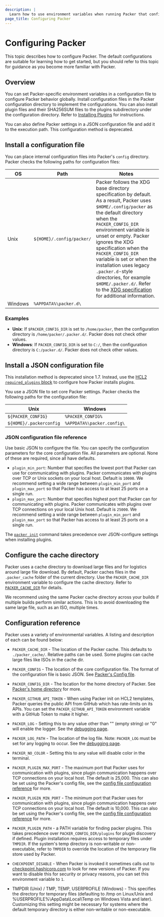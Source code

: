 ```yaml
---
description: |
  Learn how to use environment variables when running Packer that configure global behaviors.
page_title: Configuring Packer
---
```


# Configuring Packer

This topic describes how to configure Packer. The default configurations are suitable for learning how to get started, but you should refer to this topic for guidance as you become more familiar with Packer.

## Overview

You can set Packer-specific environment variables in a configuration file to configure Packer behavior globally. Install configuration files in the Packer configuration directory to implement the configurations. You can also install plugin files and their SHA256SUM files to the plugins subdirectory under the configuration directory. Refer to [Installing Plugins](/packer/docs/plugins/install) for instructions.

You can also define Packer settings in a JSON configuration file and add it to the execution path. This configuration method is deprecated.

## Install a configuration file

You can place internal configuration files into Packer's `config` directory. Packer checks the following paths for configuration files:

| OS | Path | Notes |
| --- | ---| --- |
| Unix | `${HOME}/.config/packer/` | Packer follows the XDG base directory specification by default. As a result, Packer uses `$HOME/.config/packer` as the default directory when the `PACKER_CONFIG_DIR` environment variable is unset or empty. Packer ignores the XDG specification when the `PACKER_CONFIG_DIR` variable is set or when the installation uses legacy `.packer.d`-style directories, for example `$HOME/.packer.d/`. Refer to the [XDG specification](https://specifications.freedesktop.org/basedir-spec/latest/) for additional information. |
| Windows | `%APPDATA%\packer.d\` | |


### Examples

- **Unix**: If `$PACKER_CONFIG_DIR` is set to `/home/packer`, then the configuration directory is `/home/packer/.packer.d/`. Packer does not check other values.
- **Windows**: If `PACKER_CONFIG_DIR` is set to `C:/`, then the configuration directory is `C:/packer.d/`. Packer does not check other values.


<a id="packer-s-config-file"></a>

##  Install a JSON configuration file

This installation method is deprecated since 1.7. Instead, use the [HCL2
`required_plugins` block](/packer/docs/templates/hcl_templates/blocks/packer#specifying-plugin-requirements) to configure how Packer installs plugins. 

You use a JSON file to set core Packer settings. Packer checks the following paths for the configuration file:

| Unix                             | Windows                           |
| -------------------------------- | --------------------------------- |
| `${PACKER_CONFIG}`               | `%PACKER_CONFIG%`                 |
| `${HOME}/.packerconfig`          | `%APPDATA%\packer.config\`        |


### JSON configuration file reference 

Use basic JSON to configure the file. You can specify the configuration parameters for the core
configuration file. All parameters are optional. None of these are required, since all have defaults.

- `plugin_min_port`: Number that specifies the lowest port that Packer can use for communicating with plugins. Packer communicates with plugins over TCP or Unix sockets on your local host. Default is `10000`. We recommend setting a wide range between `plugin_min_port` and `plugin_max_port` so that Packer has access to at least 25 ports on a single run.
- `plugin_max_port`: Number that specifies highest port that Packer can for communicating with plugins. Packer communicates with plugins over TCP  connections on your local Unix host. Default is `25000`. We recommend setting a wide range between `plugin_min_port` and `plugin_max_port` so that Packer has access to at least 25 ports on a single run.

The [`packer init`](/packer/docs/commands/init) command takes precedence over JSON-configure settings when installing plugins.


## Configure the cache directory

Packer uses a cache directory to download large files and for logistics around large file download. By default, Packer caches files in the `.packer_cache` folder of the current directory. Use the `PACKER_CACHE_DIR` environment variable to configure the cache directory. Refer to [`PACKER_CACHE_DIR`](/packer/docs/configure#packer_config_dir) for details.

We recommend using the same Packer cache directory across your builds if multiple builds perform similar actions. This is to avoid downloading the same large file, such as an ISO, multiple times.


## Configuration reference

Packer uses a variety of environmental variables. A listing and description of
each can be found below:

- `PACKER_CACHE_DIR` - The location of the Packer cache. This defaults to
  `./packer_cache/`. Relative paths can be used. Some plugins can cache large
  files like ISOs in the cache dir.

- `PACKER_CONFIG` - The location of the core configuration file. The format
  of the configuration file is basic JSON. See [Packer's Config
  file](#packer-s-config-file).

- `PACKER_CONFIG_DIR` - The location for the home directory of Packer. See
  [Packer's home directory](#packer-s-home-directory) for more.

- `PACKER_GITHUB_API_TOKEN` - When using Packer init on HCL2 templates, Packer
  queries the public API from GitHub which has rate-limits on its APIs.
  You can set the `PACKER_GITHUB_API_TOKEN` environment variable
  with a GitHub Token to make it higher.

- `PACKER_LOG` - Setting this to any value other than "" (empty string) or
  "0" will enable the logger. See the [debugging
  page](/packer/docs/debugging).

- `PACKER_LOG_PATH` - The location of the log file. Note: `PACKER_LOG` must
  be set for any logging to occur. See the [debugging
  page](/packer/docs/debugging).

- `PACKER_NO_COLOR` - Setting this to any value will disable color in the
  terminal.

- `PACKER_PLUGIN_MAX_PORT` - The maximum port that Packer uses for
  communication with plugins, since plugin communication happens over TCP
  connections on your local host. The default is 25,000. This can also be set
  using the Packer's config file, see the [config file configuration
  reference](#packer-config-file-configuration-reference) for more.

- `PACKER_PLUGIN_MIN_PORT` - The minimum port that Packer uses for
  communication with plugins, since plugin communication happens over TCP
  connections on your local host. The default is 10,000. This can also be set
  using the Packer's config file, see the [config file configuration
  reference](#packer-config-file-configuration-reference) for more.

- `PACKER_PLUGIN_PATH` - a PATH variable for finding packer plugins. This takes
     precedence over `PACKER_CONFIG_DIR/plugins` for plugin discovery if
     defined. Plugin installation requires access to temporary files under
     `TMPDIR`. If the system's temp directory is non-writable or non-executable,
     refer to `TMPDIR` to override the location of the temporary file store used by
     Packer.

- `CHECKPOINT_DISABLE` - When Packer is invoked it sometimes calls out to
  [checkpoint.hashicorp.com](https://checkpoint.hashicorp.com/) to look for
  new versions of Packer. If you want to disable this for security or privacy
  reasons, you can set this environment variable to `1`.

- TMPDIR (Unix) / TMP, TEMP, USERPROFILE (Windows) - This specifies the
     directory for temporary files (defaulting to /tmp on Linux/Unix and
     %USERPROFILE%\AppData\Local\Temp on Windows Vista and later). Customizing
     this setting might be necessary for systems where the default temporary
     directory is either non-writable or non-executable.
